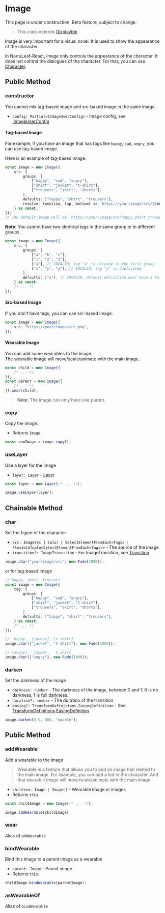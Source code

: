 
# Image

<Callout type="warning" emoji="⚠️">
    This page is under construction.
</Callout>

<Callout type="warning" emoji="⚠️">
    Beta feature, subject to change.
</Callout>

> This class extends [Displayble](./displayable)

Image is very important for a visual novel. It is used to show the appearance of the character. 

In NarraLeaf-React, Image only controls the appearance of the character. It does not control the dialogues of the character. For that, you can use [Character](../character).

## Public Method

### constructor

<Steps>

<Callout type="warning" emoji="⚠️">
    You cannot mix tag-based image and src-based image in the same image.
</Callout>

- `config: Partial<IImageUserConfig>` - Image config, see [IImageUserConfig](../types/IImageUserConfig)

#### Tag-based Image

For example, if you have an image that has tags like `happy`, `sad`, `angry`, you can use tag-based image.

Here is an example of tag-based image.

```typescript
const image = new Image({
    src: {
        groups: [
            ["happy", "sad", "angry"],
            ["shirt", "jacket", "t-shirt"],
            ["trousers", "skirt", "shorts"],
        ],
        defaults: ["happy", "shirt", "trousers"],
        resolve: (emotion, top, bottom) => `https://your/image/src/${emotion}_${top}_${bottom}.png`
    } as const,
});
// The default image will be `https://your/image/src/happy_shirt_trousers.png`
```

<Callout type="warning" emoji="⚠️">

**Note:** You cannot have two identical tags in the same group or in different groups.

```typescript
const image = new Image({
    src: {
        groups: [
            ["a", "b", "c"],
            ["1", "2", "3"],
            ["a"], // INVALID, tag "a" is already in the first group
            ["x", "y", "y"], // INVALID, tag "y" is duplicated
        ],
        defaults: ["a"], // INVALID, default definition must have a full set of tags
    } as const,
    /* ... */
});
```
</Callout>

#### Src-based Image

If you don't have tags, you can use src-based image.

```typescript
const image = new Image({
    src: "https://your/image/src.png",
});
```

#### Wearable Image

You can add some wearables to the image.  
The wearable image will move/scale/animate with the main image.

```typescript
const child = new Image({
    /* ... */
});
const parent = new Image({
    /* ... */
}).wear(child);
```

> **Note:** The image can only have one parent.

</Steps>

### copy

<Steps>

Copy the image.

- Returns `Image`

```typescript
const newImage = image.copy();
```

</Steps>

### useLayer

<Steps>

Use a layer for the image

- `layer: Layer` - [Layer](./layer)

```typescript
const layer = new Layer(/* ... */);

image.useLayer(layer);
```

</Steps>

## Chainable Method

### char

<Steps>

Set the figure of the character

- `src: ImageSrc | Color | SelectElementFromEach<Tags> | FlexibleTuple<SelectElementFromEach<Tags>>` - The source of the image
- `transition?: ImageTransition` - For ImageTransition, see [Transition](../animation/transition)

```typescript
image.char("your/image/src", new Fade(1000));
```

or for tag-based image

```typescript
// happy, shirt, trousers
const image = new Image({
    tag: {
        groups: [
            ["happy", "sad", "angry"],
            ["shirt", "jacket", "t-shirt"],
            ["trousers", "skirt", "shorts"],
        ],
        defaults: ["happy", "shirt", "trousers"],
    } as const,
    /* ... */
});

//  happy , [jacket], [t-shirt]
image.char(["jacket", "t-shirt"], new Fade(1000));

// [angry],  jacket ,  t-shirt
image.char(["angry"], new Fade(1000));
```

</Steps>

### darken

<Steps>

Set the darkness of the image

- `darkness: number` - The darkness of the image, between 0 and 1. 0 is no darkness, 1 is full darkness.
- `duration?: number` - The duration of the transition
- `easing?: TransformDefinitions.EasingDefinition` - See [TransformDefinitions](../types/TransformDefinitions).[EasingDefinition](../types/TransformDefinitions#EasingDefinition)

```typescript
image.darken(0.5, 500, "easeIn");
```

</Steps>

## Public Method

### addWearable

<Steps>

Add a wearable to the image

> Wearable is a feature that allows you to add an image that related to the main image. For example, you can add a hat to the character.
> And that wearable image will move/scale/animate with the main image.

- `children: Image | Image[]` - Wearable image or images
- Returns `this`

```typescript
const childImage = new Image(/* ... */);

image.addWearable(childImage);
```

</Steps>

### wear

<Steps>

Alias of `addWearable`

</Steps>

### bindWearable

<Steps>

Bind this image to a parent image as a wearable

- `parent: Image` - Parent image
- Returns `this`

```typescript
childImage.bindWearable(parentImage);
```

</Steps>

### asWearableOf

<Steps>

Alias of `bindWearable`

</Steps>
